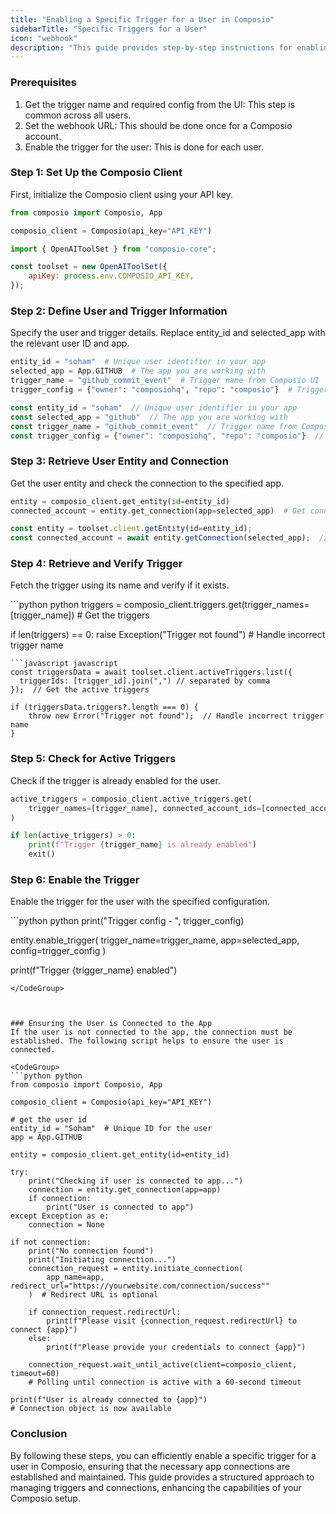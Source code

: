```yaml
---
title: "Enabling a Specific Trigger for a User in Composio"
sidebarTitle: "Specific Triggers for a User"
icon: "webhook"
description: "This guide provides step-by-step instructions for enabling a specific trigger for a user in Composio."
---
```


### Prerequisites

1. Get the trigger name and required config from the UI: This step is common across all users.
2. Set the webhook URL: This should be done once for a Composio account.
3. Enable the trigger for the user: This is done for each user.

### Step 1: Set Up the Composio Client

First, initialize the Composio client using your API key.
<CodeGroup>
```python python
from composio import Composio, App

composio_client = Composio(api_key="API_KEY")
```
```javascript javascript
import { OpenAIToolSet } from "composio-core";

const toolset = new OpenAIToolSet({
    apiKey: process.env.COMPOSIO_API_KEY,
});
```
</CodeGroup>

### Step 2: Define User and Trigger Information

Specify the user and trigger details. Replace entity_id and selected_app with the relevant user ID and app.
<CodeGroup>
```python python
entity_id = "soham"  # Unique user identifier in your app
selected_app = App.GITHUB  # The app you are working with
trigger_name = "github_commit_event"  # Trigger name from Composio UI
trigger_config = {"owner": "composiohq", "repo": "composio"}  # Trigger config from Composio UI
```
```javascript javascript
const entity_id = "soham"  // Unique user identifier in your app
const selected_app = "github"  // The app you are working with
const trigger_name = "github_commit_event"  // Trigger name from Composio UI
const trigger_config = {"owner": "composiohq", "repo": "composio"}  // Trigger config from Composio UI
```

</CodeGroup>

### Step 3: Retrieve User Entity and Connection

Get the user entity and check the connection to the specified app.
<CodeGroup>
```python python
entity = composio_client.get_entity(id=entity_id)
connected_account = entity.get_connection(app=selected_app)  # Get connected account
```
```javascript javascript
const entity = toolset.client.getEntity(id=entity_id);
const connected_account = await entity.getConnection(selected_app);  // Get connected account
```
</CodeGroup>


### Step 4: Retrieve and Verify Trigger
Fetch the trigger using its name and verify if it exists.

<CodeGroup>
```python python
triggers = composio_client.triggers.get(trigger_names=[trigger_name])  # Get the triggers

if len(triggers) == 0:
    raise Exception("Trigger not found")  # Handle incorrect trigger name
```
```javascript javascript
const triggersData = await toolset.client.activeTriggers.list({
  triggerIds: [trigger_id].join(",") // separated by comma
});  // Get the active triggers

if (triggersData.triggers?.length === 0) {
    throw new Error("Trigger not found");  // Handle incorrect trigger name
}

```
</CodeGroup>

### Step 5: Check for Active Triggers
Check if the trigger is already enabled for the user.
<CodeGroup>
```python python
active_triggers = composio_client.active_triggers.get(
    trigger_names=[trigger_name], connected_account_ids=[connected_account.id]
)

if len(active_triggers) > 0:
    print(f"Trigger {trigger_name} is already enabled")
    exit()
```
</CodeGroup>

### Step 6: Enable the Trigger
Enable the trigger for the user with the specified configuration.

<CodeGroup>
```python python
print("Trigger config - ", trigger_config)

entity.enable_trigger(
    trigger_name=trigger_name, app=selected_app, config=trigger_config
)

print(f"Trigger {trigger_name} enabled")
```
</CodeGroup>



### Ensuring the User is Connected to the App
If the user is not connected to the app, the connection must be established. The following script helps to ensure the user is connected.

<CodeGroup>
```python python
from composio import Composio, App

composio_client = Composio(api_key="API_KEY")

# get the user id
entity_id = "Soham"  # Unique ID for the user
app = App.GITHUB

entity = composio_client.get_entity(id=entity_id)

try:
    print("Checking if user is connected to app...")
    connection = entity.get_connection(app=app)
    if connection:
        print("User is connected to app")
except Exception as e:
    connection = None

if not connection:
    print("No connection found")
    print("Initiating connection...")
    connection_request = entity.initiate_connection(
        app_name=app, redirect_url="https://yourwebsite.com/connection/success""
    )  # Redirect URL is optional

    if connection_request.redirectUrl:
        print(f"Please visit {connection_request.redirectUrl} to connect {app}")
    else:
        print(f"Please provide your credentials to connect {app}")

    connection_request.wait_until_active(client=composio_client, timeout=60)
    # Polling until connection is active with a 60-second timeout

print(f"User is already connected to {app}")
# Connection object is now available

```
</CodeGroup>


### Conclusion
By following these steps, you can efficiently enable a specific trigger for a user in Composio, ensuring that the necessary app connections are established and maintained. This guide provides a structured approach to managing triggers and connections, enhancing the capabilities of your Composio setup.